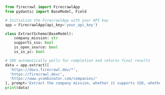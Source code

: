 ```python Python
from firecrawl import FirecrawlApp
from pydantic import BaseModel, Field

# Initialize the FirecrawlApp with your API key
app = FirecrawlApp(api_key='your_api_key')

class ExtractSchema(BaseModel):
    company_mission: str
    supports_sso: bool
    is_open_source: bool
    is_in_yc: bool

# SDK automatically polls for completion and returns final results
data = app.extract([
  'https://docs.firecrawl.dev/*', 
  'https://firecrawl.dev/', 
  'https://www.ycombinator.com/companies/'
], prompt='Extract the company mission, whether it supports SSO, whether it is open source, and whether it is in Y Combinator from the page.', schema=ExtractSchema.model_json_schema())
print(data)
```
